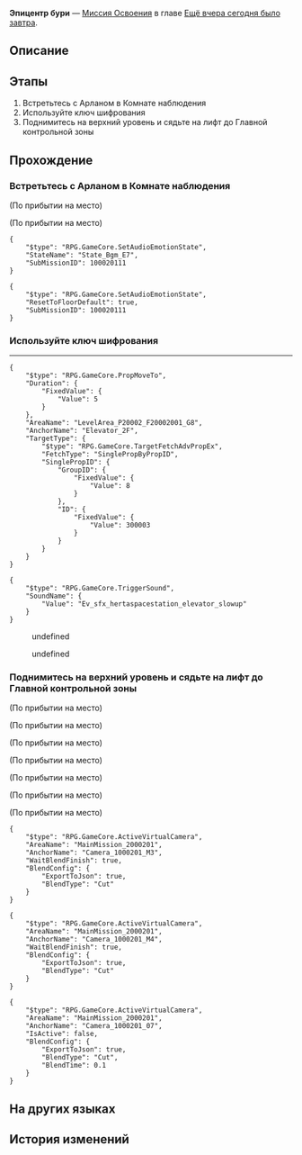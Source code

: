 {{Дополнить|Диалоги.}}
{{Миссия Инфобокс
|id              = 1000202
|Название        = 
|Изображение     = Миссия Освоения Эпицентр бури.png
|Тип             = Миссия Освоения
|События         = 
|Глава           = Ещё вчера сегодня было завтра
|Условия         = Завершена [[Миссия Освоения]] ''[[Эпицентр бури]]''
|Персонажи       = Арлан; Дань Хэн; Март 7; Первопроходец
|СтартЛокация    = [[Космическая станция «Герта»]] — [[Зона хранения]]
|Локации         = Зона хранения
|Предыдущая      = 
|Следующая       = Момент вселенского спокойствия
|Награды         = Падение небес*1 { text = Падение небес }
}}
'''Эпицентр бури''' — [[Миссия Освоения]] в главе [[Ещё вчера сегодня было завтра]].

==Описание==
{{Описание|<!--официальное описание из Перекрёстка судеб-->}}

==Этапы==
# Встретьтесь с Арланом в Комнате наблюдения
# Используйте ключ шифрования
# Поднимитесь на верхний уровень и сядьте на лифт до Главной контрольной зоны

==Прохождение==
{{Дополнить}}


===Встретьтесь с Арланом в Комнате наблюдения===
{{Описание миссии|локация=Зона хранения|Словно в классических сценах кино, лифт не работает.<br />Хотя Дань Хэн, которого Март 7 называет ходячей энциклопедией, успел прибыть вовремя, даже он не знает, что нужно делать.<br />Но глава Отдела безопасности Арлан, которого спас Дань Хэн, должен знать ответ...<br />Как и ожидалось, Дань Хэн снова спасает положение.}}
{{Диалог Начало}}
:<!--1-second delay-->
;(По прибытии на место)

;(По прибытии на место)
<pre>{
	"$type": "RPG.GameCore.SetAudioEmotionState",
	"StateName": "State_Bgm_E7",
	"SubMissionID": 100020111
}</pre>
:{{tx}}
<pre>{
	"$type": "RPG.GameCore.SetAudioEmotionState",
	"ResetToFloorDefault": true,
	"SubMissionID": 100020111
}</pre>
{{Диалог Конец}}

===Используйте ключ шифрования===
{{Описание миссии|локация=Зона хранения|Увидев настороженный взгляд Арлана, вы заподозрили, что ключ шифрования можно использовать не только для того, чтобы получить право доступа, но и для того, чтобы подтвердить вашу личность.<br />Скорее воспользуйтесь им.}}
{{Диалог Начало}}
:<!--1-second delay-->
<!--Unknown TalkSentence: 100020328-->
----
:<!--0.5-second delay-->
<pre>{
	"$type": "RPG.GameCore.PropMoveTo",
	"Duration": {
		"FixedValue": {
			"Value": 5
		}
	},
	"AreaName": "LevelArea_P20002_F20002001_G8",
	"AnchorName": "Elevator_2F",
	"TargetType": {
		"$type": "RPG.GameCore.TargetFetchAdvPropEx",
		"FetchType": "SinglePropByPropID",
		"SinglePropID": {
			"GroupID": {
				"FixedValue": {
					"Value": 8
				}
			},
			"ID": {
				"FixedValue": {
					"Value": 300003
				}
			}
		}
	}
}</pre>
<pre>{
	"$type": "RPG.GameCore.TriggerSound",
	"SoundName": {
		"Value": "Ev_sfx_hertaspacestation_elevator_slowup"
	}
}</pre>
:<!--3.5-second delay-->
<!--Unknown TalkSentence: 100020329-->
<!--Unknown TalkSentence: 100020330-->
:{{Диалог|Стрелка}} undefined
:{{Диалог|Стрелка}} undefined
<!--Unknown TalkSentence: 100020332-->
<!--Unknown TalkSentence: 100020333-->
<!--Unknown TalkSentence: 100020337-->
<!--Unknown TalkSentence: 100020338-->
<!--Unknown TalkSentence: 100020339-->
<!--Unknown TalkSentence: 100020340-->
<!--Unknown TalkSentence: 100020341-->
{{Диалог Конец}}

===Поднимитесь на верхний уровень и сядьте на лифт до Главной контрольной зоны===
{{Описание миссии|локация=Зона хранения|Кажется, Арлан беспокоится, что будет для вас обузой. Но вы переубеждаете его, чувствуя, что между вами возникает молчаливое взаимопонимание. Вот что значит быть напарниками?<br />Скорее поднимитесь на верхний этаж вместе со своими напарниками.}}
{{Диалог Начало}}
;(По прибытии на место)

;(По прибытии на место)
<!--Unknown TalkSentence: 100020347-->

;(По прибытии на место)
<!--Unknown TalkSentence: 100020348-->
<!--Unknown TalkSentence: 100020349-->
<!--Unknown TalkSentence: 100020363-->
<!--Unknown TalkSentence: 100020364-->
;(По прибытии на место)

;(По прибытии на место)
<!--Unknown TalkSentence: 100020351-->
<!--Unknown TalkSentence: 100020352-->
;(По прибытии на место)

;(По прибытии на место)
<pre>{
	"$type": "RPG.GameCore.ActiveVirtualCamera",
	"AreaName": "MainMission_2000201",
	"AnchorName": "Camera_1000201_M3",
	"WaitBlendFinish": true,
	"BlendConfig": {
		"ExportToJson": true,
		"BlendType": "Cut"
	}
}</pre>
:<!--0.5-second delay-->
<!--Unknown TalkSentence: 100020365-->
<!--Unknown TalkSentence: 100020366-->
<pre>{
	"$type": "RPG.GameCore.ActiveVirtualCamera",
	"AreaName": "MainMission_2000201",
	"AnchorName": "Camera_1000201_M4",
	"WaitBlendFinish": true,
	"BlendConfig": {
		"ExportToJson": true,
		"BlendType": "Cut"
	}
}</pre>
<!--Unknown TalkSentence: 100020367-->
<pre>{
	"$type": "RPG.GameCore.ActiveVirtualCamera",
	"AreaName": "MainMission_2000201",
	"AnchorName": "Camera_1000201_07",
	"IsActive": false,
	"BlendConfig": {
		"ExportToJson": true,
		"BlendType": "Cut",
		"BlendTime": 0.1
	}
}</pre>
:<!--0.5-second delay-->
{{Диалог Конец}}

==На других языках==
{{На других языках
|en   = Eye of the Storm
|zhs  = 漩涡止于中心
|zht  = 漩渦止於中心
|ja   = 中心で止まる渦
|ko   = 중심에 멈춘 소용돌이
|es   = El ojo de la tormenta
|fr   = L'œil de la tempête
|ru   = Эпицентр бури
|th   = กระแสน้ำวนที่จุดศูนย์กลาง
|vi   = Vòng Xoáy Kết Thúc Ở Trung Tâm
|de   = Auge des Sturms
|id   = Pusat Pusaran
|pt   = Olho da Tempestade
}}

==История изменений==
{{История изменений|2.7}}

